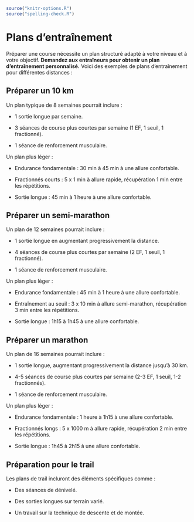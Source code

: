 ```r
source("knitr-options.R")
source("spelling-check.R")
```

# Plans d'entraînement {-}

Préparer une course nécessite un plan structuré adapté à votre niveau et à votre objectif.
**Demandez aux entraîneurs pour obtenir un plan d'entraînement personnalisé.**
Voici des exemples de plans d'entraînement pour différentes distances :

## Préparer un 10 km {-}

Un plan typique de 8 semaines pourrait inclure :

- 1 sortie longue par semaine.

- 3 séances de course plus courtes par semaine (1 EF, 1 seuil, 1 fractionné).

- 1 séance de renforcement musculaire.

Un plan plus léger :

- Endurance fondamentale : 30 min à 45 min à une allure confortable.  

- Fractionnés courts : 5 x 1 min à allure rapide, récupération 1 min entre les répétitions.  

- Sortie longue : 45 min à 1 heure à une allure confortable.  


## Préparer un semi-marathon {-}

Un plan de 12 semaines pourrait inclure :

- 1 sortie longue en augmentant progressivement la distance.

- 4 séances de course plus courtes par semaine (2 EF, 1 seuil, 1 fractionné).

- 1 séance de renforcement musculaire.

Un plan plus léger :

- Endurance fondamentale : 45 min à 1 heure à une allure confortable.  

- Entraînement au seuil : 3 x 10 min à allure semi-marathon, récupération 3 min entre les répétitions.  

- Sortie longue : 1h15 à 1h45 à une allure confortable. 


## Préparer un marathon {-}

Un plan de 16 semaines pourrait inclure :

- 1 sortie longue, augmentant progressivement la distance jusqu'à 30 km.

- 4-5 séances de course plus courtes par semaine (2-3 EF, 1 seuil, 1-2 fractionnés).

- 1 séance de renforcement musculaire.

Un plan plus léger :

- Endurance fondamentale : 1 heure à 1h15 à une allure confortable. 

- Fractionnés longs : 5 x 1000 m à allure rapide, récupération 2 min entre les répétitions.  

- Sortie longue : 1h45 à 2h15 à une allure confortable.


## Préparation pour le trail {-}

Les plans de trail incluront des éléments spécifiques comme :

- Des séances de dénivelé.

- Des sorties longues sur terrain varié.

- Un travail sur la technique de descente et de montée.
